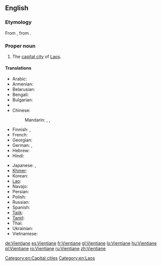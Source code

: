 {{wikipedia}}
==English==

===Etymology===
From {{etyl|fr}} {{term|Vientiane|lang=fr}}, from {{etyl|lo}} {{term|ວຽງຈັນ|tr=wiang-can|sc=Laoo}}.

===Proper noun===
{{en-proper noun}}

# The [[capital city]] of [[Laos]].

====Translations====
{{trans-top|capital of Laos}}
* Arabic: {{t|ar|فيانتيان|m|tr=fiyantiyaan}}
* Armenian: {{t-|hy|Վյենտյան|tr=Vyentyan}}
* Belarusian: {{t|be|Віенцьян|m|tr=Vijencján|xs=Belarusian}}
* Bengali: {{t|bn|ভিয়েনতিয়েন|sc=Beng|xs=Bengali}}
* Bulgarian: {{t|bg|Виентян|m|tr=Vientján}}
* {{trreq|my}}
* Chinese:
*: Mandarin: {{t-|cmn|萬象|sc=Hani}}, {{t-|cmn|万象|tr=Wànxiàng|sc=Hani}}, {{qualifier|Taiwan}} {{t|cmn|永珍|tr=Yǒngzhēn|sc=Hani}}
* Finnish: {{t-|fi|Vientiane}}, {{t-|fi|Viangchan}}
* French: {{t+|fr|Vientiane}}
* Georgian: {{t|ka|ვიენტიანი|tr=vientiani|sc=Geor|xs=Georgian}}
* German: {{t+|de|Vientiane|n}}, {{t|de|Vieng Chan|n}}
* Hebrew: {{t|he|ויינטיאן}}
* Hindi: {{t|hi|विनतिएन|tr=vinti'ēn|xs=Hindi}}
{{trans-mid}}
* Japanese: {{t-|ja|ビエンチャン|tr=Bienchan}}, {{t-|ja|ヴィエンチャン|tr=Vienchan}}
* [[Khmer]]: {{t-|km|​វៀងច័ន្ទន៍|tr=wiang jan|sc=Khmr|xs=Khmer}}
* Korean: {{t+|ko|비엔티안|tr=Biantian|sc=Hang}}
* [[Lao]]: {{t-|lo|ວຽງຈັນ|tr=wiang-can|sc=Laoo|xs=Lao}}
* Navajo: {{tø|nv|Biʼang Chang}}
* Persian: {{t|fa|وینتیان|tr=ventiân|xs=Persian}}
* Polish: {{t+|pl|Wientian|m}}
* Russian: {{t+|ru|Вьентьян|m|tr=V'jentján}}
* Spanish: {{t|es|Vientián|m}}
* [[Tajik]]: {{t|tg|Вентян|tr=Ventyan|sc=Cyrl|xs=Tajik}}
* [[Tamil]]: {{t|ta|வியஞ்சான்|xs=Tamil}}
* Thai: {{t+|th|เวียงจันทน์|tr=wiang jan}}
* Ukrainian: {{t|uk|В'єнтьян|m|tr=V'jentján|xs=Ukrainian}}
* Vietnamese: {{t-|vi|Viêng Chăn|xs=Vietnamese}}
{{trans-bottom}}

[[Category:en:Capital cities]]
[[Category:en:Laos]]

[[de:Vientiane]]
[[es:Vientiane]]
[[fr:Vientiane]]
[[gl:Vientiane]]
[[lo:Vientiane]]
[[hu:Vientiane]]
[[pl:Vientiane]]
[[ro:Vientiane]]
[[ru:Vientiane]]
[[zh:Vientiane]]